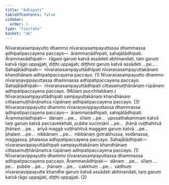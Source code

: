```yaml
---
title: "Adhipati"
tableOfContents: false
sidebar:
  order: 1
type: "tipitaka"
basket: "ab"
---
```



<DynamicBreadcrumb />

<Division number="69">

<Paragraph number="2036">
Nīvaraṇasampayutto dhammo nīvaraṇasampayuttassa dhammassa adhipatipaccayena paccayo—  ārammaṇādhipati, sahajātādhipati. <Emphasis>Ārammaṇādhipati</Emphasis>—  rāgaṃ garuṃ katvā assādeti abhinandati, taṃ garuṃ katvā rāgo uppajjati, diṭṭhi uppajjati; diṭṭhiṃ garuṃ katvā assādeti …pe… . <Emphasis>Sahajātādhipati</Emphasis>—  nīvaraṇasampayuttādhipati nīvaraṇasampayuttakānaṃ khandhānaṃ adhipatipaccayena paccayo. (1)
</Paragraph>

<Paragraph number="2037">
Nīvaraṇasampayutto dhammo nīvaraṇavippayuttassa dhammassa adhipatipaccayena paccayo. <Emphasis>Sahajātādhipati</Emphasis>—  nīvaraṇasampayuttādhipati cittasamuṭṭhānānaṃ rūpānaṃ adhipatipaccayena paccayo. (Mūlaṃ pucchitabbaṃ.) Nīvaraṇasampayuttādhipati sampayuttakānaṃ khandhānaṃ cittasamuṭṭhānānañca rūpānaṃ adhipatipaccayena paccayo. (3)
</Paragraph>

</Division>
<Division number="70">

<Paragraph number="2038">
Nīvaraṇavippayutto dhammo nīvaraṇavippayuttassa dhammassa adhipatipaccayena paccayo—  ārammaṇādhipati, sahajātādhipati. <Emphasis>Ārammaṇādhipati</Emphasis>—  dānaṃ …pe…  sīlaṃ …pe…  uposathakammaṃ katvā taṃ garuṃ katvā paccavekkhati, pubbe suciṇṇāni …pe…  jhānā vuṭṭhahitvā jhānaṃ …pe…  ariyā maggā vuṭṭhahitvā maggaṃ garuṃ katvā …pe…  phalaṃ …pe…  nibbānaṃ …pe…  nibbānaṃ gotrabhussa, vodānassa, maggassa, phalassa adhipatipaccayena paccayo. <Emphasis>Sahajātādhipati</Emphasis>—  nīvaraṇavippayuttādhipati sampayuttakānaṃ khandhānaṃ cittasamuṭṭhānānañca rūpānaṃ adhipatipaccayena paccayo. (1)
</Paragraph>

<Paragraph number="2039">
Nīvaraṇavippayutto dhammo nīvaraṇasampayuttassa dhammassa adhipatipaccayena paccayo. <Emphasis>Ārammaṇādhipati</Emphasis>—  dānaṃ …pe…  sīlaṃ …pe…  pubbe …pe…  jhānaṃ …pe…  cakkhuṃ …pe…  vatthuṃ nīvaraṇavippayutte khandhe garuṃ katvā assādeti abhinandati, taṃ garuṃ katvā rāgo uppajjati, diṭṭhi uppajjati. (2)
</Paragraph>
</Division>